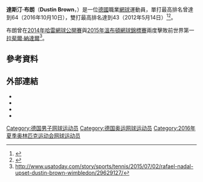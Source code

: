 {{Infobox 网球
|姓名=Dustin Brown
|照片=Brown WM13-003 (9476321765).jpg
|国籍={{GER}}
|生年=1984年
|生日={{birth_date_and_age|1984|12|8|mf=y}}
|出生地=德國[[阿勒爾河畔溫森|阿勒爾河畔溫森]]
|居住地=德國[[策勒_(德國)|策勒]]
|身高=196
|体重=78
|持拍手=右
|反拍=雙手
|转职业年=2002年
|球拍=
|球衣=
|球鞋=
|单打最高排名=64（2016年10月10日）
|双打最高排名=43（2012年5月14日）
|现单打排名=338（2021年12月9日）
|现双打排名=136（2021年12月9日）
|单打冠军头衔=0
|双打冠军头衔=2
|职业战绩=
|奖金=2,821,056[[美元|美元]]
|澳网最好成绩=第一輪（[[2011年澳大利亚网球公开赛男子单打比赛|2011]]、[[2015年澳大利亚网球公开赛男子单打比赛|2015]]、[[2017年澳大利亚网球公开赛男子单打比赛|2017]]）
|法网最好成绩=第二輪（2016）
|温网最好成绩=第三輪（2013、2015）
|美网最好成绩=第二輪（2010）
|大满贯个数=
|奥运会最好成绩=
}}

'''達斯汀·布朗'''（'''Dustin Brown'''，{{bd|1984年|12月8日}}）是一位[[德國|德國]]職業[[網球|網球]]運動員，單打最高排名曾達到64（2016年10月10日），雙打最高排名達到43（2012年5月14日）<ref name=ATPProfile>{{cite web|work=atpworldtour.com|publisher=ATP Tour, Inc.|title=atpworldtour.com Profile|url=http://www.atpworldtour.com/Tennis/Players/Br/D/Dustin-Brown.aspx|accessdate=2009-12-07}}</ref><ref name=ITFMensProfile>{{cite web|work=itftennis.com|publisher=ITF Licensing (UK) Ltd.|title=itftennis.com Men's Circuit record|url=http://www.itftennis.com/procircuit/players/player/profile.aspx?playerid=30022870|accessdate=2009-12-07}}</ref>。

布朗曾在[[2014年哈雷網球公開賽|2014年哈雷網球公開賽]]與[[2015年溫布頓網球錦標賽|2015年溫布頓網球錦標賽]]兩度擊敗前世界第一[[拉斐爾·納達爾|拉斐爾·納達爾]]<ref>http://www.usatoday.com/story/sports/tennis/2015/07/02/rafael-nadal-upset-dustin-brown-wimbledon/29629127/</ref>。

== 參考資料 ==
{{reflist|2}}

== 外部連結 ==
* {{Official|http://www.dustinbrown.de.tl/}}
* {{ATP|id=BA65|name=達斯汀·布朗}}
* {{ITF Profile|id=30022870|name=達斯汀·布朗}}
* {{DavisCupplayerlink|id=30022870|name=達斯汀·布朗}}

{{DEFAULTSORT:Brown, Dustin}}

[[Category:德国男子网球运动员|Category:德国男子网球运动员]]
[[Category:德国奥运网球运动员|Category:德国奥运网球运动员]]
[[Category:2016年夏季奥林匹克运动会网球运动员|Category:2016年夏季奥林匹克运动会网球运动员]]
